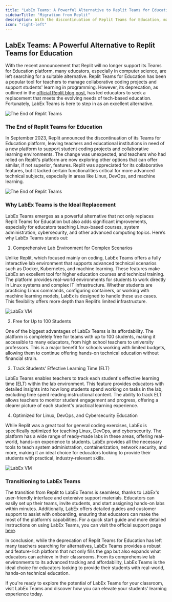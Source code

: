 ```yaml
---
title: "LabEx Teams: A Powerful Alternative to Replit Teams for Education"
sidebarTitle: "Migration from Replit"
description: With the discontinuation of Replit Teams for Education, many educators are seeking alternatives for managing student coding and technical projects. LabEx Teams offers a comprehensive solution, particularly for Linux, DevOps, and machine learning courses. It provides an interactive lab environment, supports advanced scenarios like Docker and Kubernetes, and allows teachers to track students' effective learning time (ELT). Free for teams of up to 100 students, LabEx Teams is a cost-effective and versatile tool for schools and universities, making it an ideal replacement for Replit's platform.
icon: "right-left"
---
```


## LabEx Teams: A Powerful Alternative to Replit Teams for Education

With the recent announcement that Replit will no longer support its Teams for Education platform, many educators, especially in computer science, are left searching for a suitable alternative. Replit Teams for Education has been a popular tool for teachers to manage collaborative coding projects and support students' learning in programming. However, its deprecation, as outlined in the [official Replit blog post](https://blog.replit.com/update-on-teams-for-education), has led educators to seek a replacement that meets the evolving needs of tech-based education. Fortunately, LabEx Teams is here to step in as an excellent alternative.

![The End of Replit Teams](/images/replit-to-labex.png)

### The End of Replit Teams for Education

In September 2023, Replit announced the discontinuation of its Teams for Education platform, leaving teachers and educational institutions in need of a new platform to support student coding projects and collaborative learning environments. The change was unexpected, and teachers who had relied on Replit's platform are now exploring other options that can offer similar, if not superior, features. Replit was appreciated for its collaborative features, but it lacked certain functionalities critical for more advanced technical subjects, especially in areas like Linux, DevOps, and machine learning.

![The End of Replit Teams](/images/screenshot-20241011-xF1d4L3f@2x.png)

### Why LabEx Teams is the Ideal Replacement

LabEx Teams emerges as a powerful alternative that not only replaces Replit Teams for Education but also adds significant improvements, especially for educators teaching Linux-based courses, system administration, cybersecurity, and other advanced computing topics.
Here’s why LabEx Teams stands out:

1. Comprehensive Lab Environment for Complex Scenarios

Unlike Replit, which focused mainly on coding, LabEx Teams offers a fully interactive lab environment that supports advanced technical scenarios such as Docker, Kubernetes, and machine learning. These features make LabEx an excellent tool for higher education courses and technical training. The platform provides real-world environments for students to work directly in Linux systems and complex IT infrastructure. Whether students are practicing Linux commands, configuring containers, or working with machine learning models, LabEx is designed to handle these use cases. This flexibility offers more depth than Replit’s limited infrastructure.

![LabEx VM](/images/desktop.png)

2. Free for Up to 100 Students

One of the biggest advantages of LabEx Teams is its affordability. The platform is completely free for teams with up to 100 students, making it accessible to many educators, from high school teachers to university professors. This is a major benefit for schools working with limited budgets, allowing them to continue offering hands-on technical education without financial strain.

3. Track Students’ Effective Learning Time (ELT)

LabEx Teams enables teachers to track each student's effective learning time (ELT) within the lab environment. This feature provides educators with detailed insights into how long students spend working on tasks in the lab, excluding time spent reading instructional content. The ability to track ELT allows teachers to monitor student engagement and progress, offering a clearer picture of each student's practical learning experience.

4. Optimized for Linux, DevOps, and Cybersecurity Education

While Replit was a great tool for general coding exercises, LabEx is specifically optimized for teaching Linux, DevOps, and cybersecurity. The platform has a wide range of ready-made labs in these areas, offering real-world, hands-on experience to students. LabEx provides all the necessary tools to teach system administration, containerization, network security, and more, making it an ideal choice for educators looking to provide their students with practical, industry-relevant skills.

![LabEx VM](/images/skill-trees-list.png)

### Transitioning to LabEx Teams

The transition from Replit to LabEx Teams is seamless, thanks to LabEx's user-friendly interface and extensive support materials. Educators can easily set up their teams, invite students, and start assigning hands-on labs within minutes. Additionally, LabEx offers detailed guides and customer support to assist with onboarding, ensuring that educators can make the most of the platform’s capabilities. For a quick start guide and more detailed instructions on using LabEx Teams, you can visit the official support page [here](https://support.labex.io/labex-teams/labex-teams-quick-start).

In conclusion, while the deprecation of Replit Teams for Education has left many teachers searching for alternatives, LabEx Teams provides a robust and feature-rich platform that not only fills the gap but also expands what educators can achieve in their classrooms. From its comprehensive lab environments to its advanced tracking and affordability, LabEx Teams is the ideal choice for educators looking to provide their students with real-world, hands-on technical education.

If you're ready to explore the potential of LabEx Teams for your classroom, visit LabEx Teams and discover how you can elevate your students' learning experience today.
